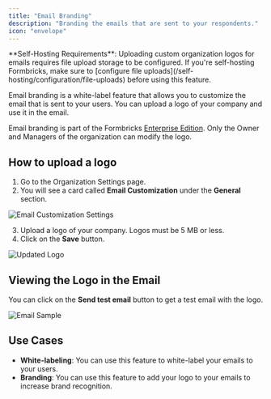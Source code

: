 ```yaml
---
title: "Email Branding"
description: "Branding the emails that are sent to your respondents."
icon: "envelope"
---
```


<Note>
  **Self-Hosting Requirements**: Uploading custom organization logos for emails requires file upload storage
  to be configured. If you're self-hosting Formbricks, make sure to [configure file
  uploads](/self-hosting/configuration/file-uploads) before using this feature.
</Note>

Email branding is a white-label feature that allows you to customize the email that is sent to your users. You can upload a logo of your company and use it in the email.

<Note>Email branding is part of the Formbricks [Enterprise Edition](/self-hosting/advanced/license).</Note>
<Info>Only the Owner and Managers of the organization can modify the logo.</Info>

## How to upload a logo

1. Go to the Organization Settings page.
2. You will see a card called **Email Customization** under the **General** section.

![Email Customization Settings](/images/xm-and-surveys/core-features/email-customization/email-customization-card.webp)

3. Upload a logo of your company. Logos must be 5 MB or less.
4. Click on the **Save** button.

![Updated Logo](/images/xm-and-surveys/core-features/email-customization/updated-logo.webp)

## Viewing the Logo in the Email

You can click on the **Send test email** button to get a test email with the logo.

![Email Sample](/images/xm-and-surveys/core-features/email-customization/email-sample.webp)

## Use Cases

- **White-labeling**: You can use this feature to white-label your emails to your users.
- **Branding**: You can use this feature to add your logo to your emails to increase brand recognition.
